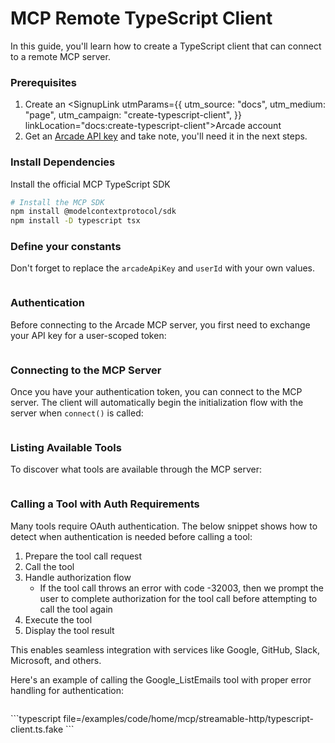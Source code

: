 
# MCP Remote TypeScript Client

In this guide, you'll learn how to create a TypeScript client that can connect to a remote MCP server.

<Steps>

### Prerequisites

1. Create an <SignupLink utmParams={{
            utm_source: "docs",
            utm_medium: "page",
            utm_campaign: "create-typescript-client",
          }} linkLocation="docs:create-typescript-client">Arcade account</SignupLink>
1. Get an [Arcade API key](/home/api-keys) and take note, you'll need it in the next steps.

### Install Dependencies

Install the official MCP TypeScript SDK
```bash
# Install the MCP SDK
npm install @modelcontextprotocol/sdk
npm install -D typescript tsx
```

### Define your constants
Don't forget to replace the `arcadeApiKey` and `userId` with your own values.

```typescript file=<rootDir>/examples/code/home/mcp/streamable-http/typescript-client.ts.fake#L1-L14
```

### Authentication

Before connecting to the Arcade MCP server, you first need to exchange your API key for a user-scoped token:

```typescript file=<rootDir>/examples/code/home/mcp/streamable-http/typescript-client.ts.fake#L16-L33
```

### Connecting to the MCP Server

Once you have your authentication token, you can connect to the MCP server. The client will automatically begin the initialization flow with the server when `connect()` is called:

```typescript file=<rootDir>/examples/code/home/mcp/streamable-http/typescript-client.ts.fake#L35-L49
```

### Listing Available Tools

To discover what tools are available through the MCP server:

```typescript file=<rootDir>/examples/code/home/mcp/streamable-http/typescript-client.ts.fake#L51-L62
```

### Calling a Tool with Auth Requirements

Many tools require OAuth authentication. The below snippet shows how to detect when authentication is needed before calling a tool:

1. Prepare the tool call request
1. Call the tool
1. Handle authorization flow
    - If the tool call throws an error with code -32003, then we prompt the user to complete authorization for the tool call before attempting to call the tool again
1. Execute the tool
1. Display the tool result

This enables seamless integration with services like Google, GitHub, Slack, Microsoft, and others.

Here's an example of calling the Google_ListEmails tool with proper error handling for authentication:

```typescript file=<rootDir>/examples/code/home/mcp/streamable-http/typescript-client.ts.fake#L64-L129
```

<ToggleContent showText="Click to view the full example" hideText="Hide example">
```typescript file=<rootDir>/examples/code/home/mcp/streamable-http/typescript-client.ts.fake
```
</ToggleContent>
</Steps>

